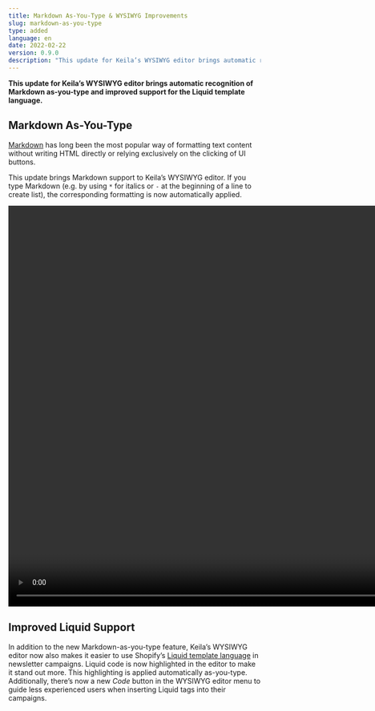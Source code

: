 ```yaml
---
title: Markdown As-You-Type & WYSIWYG Improvements
slug: markdown-as-you-type
type: added
language: en
date: 2022-02-22
version: 0.9.0
description: "This update for Keila’s WYSIWYG editor brings automatic recognition of Markdown as-you-type and improved support for the Liquid template language."
---
```


**This update for Keila’s WYSIWYG editor brings automatic recognition of Markdown
as-you-type and improved support for the Liquid template language.**

## Markdown As-You-Type

[Markdown](https://en.wikipedia.org/wiki/Markdown) has long been the most
popular way of formatting text content without writing HTML directly or relying
exclusively on the clicking of UI buttons.

This update brings Markdown support to Keila’s WYSIWYG editor. If you type
Markdown (e.g. by using `*` for italics or `-` at the beginning of a line to
create list), the corresponding formatting is now automatically applied.

<video
    loop
    controls
    class="w-full shadow-lg"
    width="1280"
    height="800"
    autoplay
    loop
              >

<source src="/updates/2022-02-22-markdown-as-you-type.mp4" type="video/mp4" />
</video>

## Improved Liquid Support

In addition to the new Markdown-as-you-type feature, Keila’s WYSIWYG editor now
also makes it easier to use Shopify’s
[Liquid template language](https://shopify.github.io/liquid/) in newsletter
campaigns. Liquid code is now highlighted in the editor to make it stand out
more. This highlighting is applied automatically as-you-type. Additionally,
there’s now a new _Code_ button in the WYSIWYG editor menu to guide less
experienced users when inserting Liquid tags into their campaigns.
